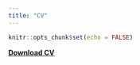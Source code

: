 ```yaml
---
title: "CV"
---
```


```r
knitr::opts_chunk$set(echo = FALSE)
```

[**Download CV**](CV/SCsik_CV_NCEASDataTrainingCoordinator.pdf)
